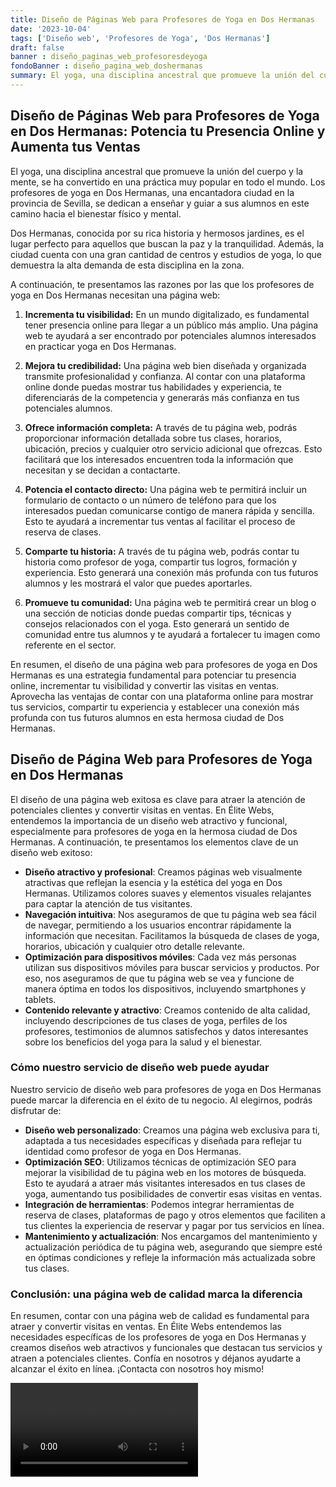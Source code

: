 ```yaml
---
title: Diseño de Páginas Web para Profesores de Yoga en Dos Hermanas
date: '2023-10-04'
tags: ['Diseño web', 'Profesores de Yoga', 'Dos Hermanas']
draft: false
banner : diseño_paginas_web_profesoresdeyoga
fondoBanner : diseño_pagina_web_doshermanas
summary: El yoga, una disciplina ancestral que promueve la unión del cuerpo y la mente, se ha convertido en una práctica muy popular en todo el mundo. Los profesores de yoga en Dos Hermanas, una encantadora ciudad en la provincia de Sevilla, se dedican a enseñar y guiar a sus alumnos en este camino hacia el bienestar físico y mental.
---
```


## Diseño de Páginas Web para Profesores de Yoga en Dos Hermanas: Potencia tu Presencia Online y Aumenta tus Ventas

El yoga, una disciplina ancestral que promueve la unión del cuerpo y la mente, se ha convertido en una práctica muy popular en todo el mundo. Los profesores de yoga en Dos Hermanas, una encantadora ciudad en la provincia de Sevilla, se dedican a enseñar y guiar a sus alumnos en este camino hacia el bienestar físico y mental.

Dos Hermanas, conocida por su rica historia y hermosos jardines, es el lugar perfecto para aquellos que buscan la paz y la tranquilidad. Además, la ciudad cuenta con una gran cantidad de centros y estudios de yoga, lo que demuestra la alta demanda de esta disciplina en la zona.

A continuación, te presentamos las razones por las que los profesores de yoga en Dos Hermanas necesitan una página web:

1. **Incrementa tu visibilidad:** En un mundo digitalizado, es fundamental tener presencia online para llegar a un público más amplio. Una página web te ayudará a ser encontrado por potenciales alumnos interesados en practicar yoga en Dos Hermanas.

2. **Mejora tu credibilidad:** Una página web bien diseñada y organizada transmite profesionalidad y confianza. Al contar con una plataforma online donde puedas mostrar tus habilidades y experiencia, te diferenciarás de la competencia y generarás más confianza en tus potenciales alumnos.

3. **Ofrece información completa:** A través de tu página web, podrás proporcionar información detallada sobre tus clases, horarios, ubicación, precios y cualquier otro servicio adicional que ofrezcas. Esto facilitará que los interesados encuentren toda la información que necesitan y se decidan a contactarte.

4. **Potencia el contacto directo:** Una página web te permitirá incluir un formulario de contacto o un número de teléfono para que los interesados puedan comunicarse contigo de manera rápida y sencilla. Esto te ayudará a incrementar tus ventas al facilitar el proceso de reserva de clases.

5. **Comparte tu historia:** A través de tu página web, podrás contar tu historia como profesor de yoga, compartir tus logros, formación y experiencia. Esto generará una conexión más profunda con tus futuros alumnos y les mostrará el valor que puedes aportarles.

6. **Promueve tu comunidad:** Una página web te permitirá crear un blog o una sección de noticias donde puedas compartir tips, técnicas y consejos relacionados con el yoga. Esto generará un sentido de comunidad entre tus alumnos y te ayudará a fortalecer tu imagen como referente en el sector.

En resumen, el diseño de una página web para profesores de yoga en Dos Hermanas es una estrategia fundamental para potenciar tu presencia online, incrementar tu visibilidad y convertir las visitas en ventas. Aprovecha las ventajas de contar con una plataforma online para mostrar tus servicios, compartir tu experiencia y establecer una conexión más profunda con tus futuros alumnos en esta hermosa ciudad de Dos Hermanas.

<GifSeo />

<Cta />

## Diseño de Página Web para Profesores de Yoga en Dos Hermanas

El diseño de una página web exitosa es clave para atraer la atención de potenciales clientes y convertir visitas en ventas. En Élite Webs, entendemos la importancia de un diseño web atractivo y funcional, especialmente para profesores de yoga en la hermosa ciudad de Dos Hermanas. A continuación, te presentamos los elementos clave de un diseño web exitoso:

- **Diseño atractivo y profesional**: Creamos páginas web visualmente atractivas que reflejan la esencia y la estética del yoga en Dos Hermanas. Utilizamos colores suaves y elementos visuales relajantes para captar la atención de tus visitantes.
- **Navegación intuitiva**: Nos aseguramos de que tu página web sea fácil de navegar, permitiendo a los usuarios encontrar rápidamente la información que necesitan. Facilitamos la búsqueda de clases de yoga, horarios, ubicación y cualquier otro detalle relevante.
- **Optimización para dispositivos móviles**: Cada vez más personas utilizan sus dispositivos móviles para buscar servicios y productos. Por eso, nos aseguramos de que tu página web se vea y funcione de manera óptima en todos los dispositivos, incluyendo smartphones y tablets.
- **Contenido relevante y atractivo**: Creamos contenido de alta calidad, incluyendo descripciones de tus clases de yoga, perfiles de los profesores, testimonios de alumnos satisfechos y datos interesantes sobre los beneficios del yoga para la salud y el bienestar.

### Cómo nuestro servicio de diseño web puede ayudar

Nuestro servicio de diseño web para profesores de yoga en Dos Hermanas puede marcar la diferencia en el éxito de tu negocio. Al elegirnos, podrás disfrutar de:

- **Diseño web personalizado**: Creamos una página web exclusiva para ti, adaptada a tus necesidades específicas y diseñada para reflejar tu identidad como profesor de yoga en Dos Hermanas.
- **Optimización SEO**: Utilizamos técnicas de optimización SEO para mejorar la visibilidad de tu página web en los motores de búsqueda. Esto te ayudará a atraer más visitantes interesados en tus clases de yoga, aumentando tus posibilidades de convertir esas visitas en ventas.
- **Integración de herramientas**: Podemos integrar herramientas de reserva de clases, plataformas de pago y otros elementos que faciliten a tus clientes la experiencia de reservar y pagar por tus servicios en línea.
- **Mantenimiento y actualización**: Nos encargamos del mantenimiento y actualización periódica de tu página web, asegurando que siempre esté en óptimas condiciones y refleje la información más actualizada sobre tus clases.

### Conclusión: una página web de calidad marca la diferencia

En resumen, contar con una página web de calidad es fundamental para atraer y convertir visitas en ventas. En Élite Webs entendemos las necesidades específicas de los profesores de yoga en Dos Hermanas y creamos diseños web atractivos y funcionales que destacan tus servicios y atraen a potenciales clientes. Confía en nosotros y déjanos ayudarte a alcanzar el éxito en línea. ¡Contacta con nosotros hoy mismo!

<Video />

<CtaBot job='Profesores de Yoga' city='Dos Hermanas'/>

<Gmaps query='Dos Hermanas+españa+maps' />